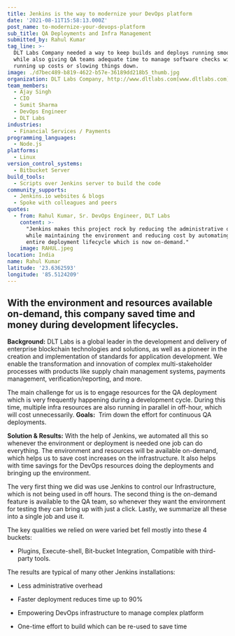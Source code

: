 ```yaml
---
title: Jenkins is the way to modernize your DevOps platform
date: '2021-08-11T15:58:13.000Z'
post_name: to-modernize-your-devops-platform
sub_title: QA Deployments and Infra Management
submitted_by: Rahul Kumar
tag_line: >-
  DLT Labs Company needed a way to keep builds and deploys running smoothly
  while also giving QA teams adequate time to manage software checks without
  running up costs or slowing things down.
image: ./d7bec489-b819-4622-b57e-36189dd218b5_thumb.jpg
organization: DLT Labs Company, http://www.dltlabs.com[www.dltlabs.com]
team_members:
  - Ajay Singh
  - CIO
  - Sumit Sharma
  - DevOps Engineer
  - DLT Labs
industries:
  - Financial Services / Payments
programming_languages:
  - Node.js
platforms:
  - Linux
version_control_systems:
  - Bitbucket Server
build_tools:
  - Scripts over Jenkins server to build the code
community_supports:
  - Jenkins.io websites & blogs
  - Spoke with colleagues and peers
quotes:
  - from: Rahul Kumar, Sr. DevOps Engineer, DLT Labs
    content: >-
      "Jenkins makes this project rock by reducing the administrative overhead
      while maintaining the environment and reducing cost by automating the
      entire deployment lifecycle which is now on-demand."
    image: RAHUL.jpeg
location: India
name: Rahul Kumar
latitude: '23.6362593'
longitude: '85.5124209'
---
```

## With the environment and resources available on-demand, this company saved time and money during development lifecycles.

**Background:** DLT Labs is a global leader in the development and delivery of enterprise blockchain technologies and solutions, as well as a pioneer in the creation and implementation of standards for application development. We enable the transformation and innovation of complex multi-stakeholder processes with products like supply chain management systems, payments management, verification/reporting, and more.

The main challenge for us is to engage resources for the QA deployment which is very frequently happening during a development cycle. During this time, multiple infra resources are also running in parallel in off-hour, which will cost unnecessarily. **Goals:**  Trim down the effort for continuous QA deployments.

<Testimonal idx="0" />

**Solution & Results:** With the help of Jenkins, we automated all this so whenever the environment or deployment is needed one job can do everything. The environment and resources will be available on-demand, which helps us to save cost increases on the infrastructure. It also helps with time savings for the DevOps resources doing the deployments and bringing up the environment.

The very first thing we did was use Jenkins to control our Infrastructure, which is not being used in off hours. The second thing is the on-demand feature is available to the QA team, so whenever they want the environment for testing they can bring up with just a click. Lastly, we summarize all these into a single job and use it.

The key qualities we relied on were varied bet fell mostly into these 4 buckets:

-   Plugins, Execute-shell, Bit-bucket Integration, Compatible with third-party tools.

The results are typical of many other Jenkins installations:

-   Less administrative overhead

-   Faster deployment reduces time up to 90%

-   Empowering DevOps infrastructure to manage complex platform

-   One-time effort to build which can be re-used to save time
